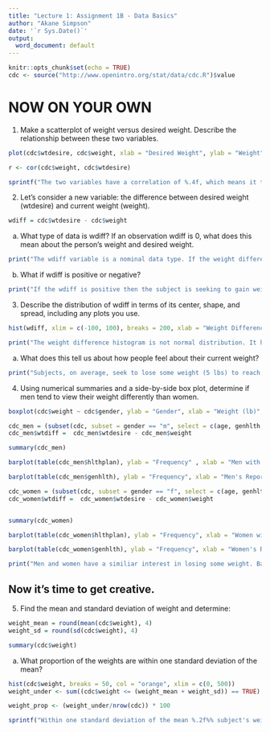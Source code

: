 ---
title: "Lecture 1: Assignment 1B - Data Basics"
author: "Akane Simpson"
date: '`r Sys.Date()`'
output: 
  word_document: default
---

```{r setup, include=FALSE}
knitr::opts_chunk$set(echo = TRUE)
cdc <- source("http://www.openintro.org/stat/data/cdc.R")$value

```

# NOW ON YOUR OWN

1. Make a scatterplot of weight versus desired weight. Describe the relationship between these two variables.

```{r Q1 Weight Correlation}

plot(cdc$wtdesire, cdc$weight, xlab = "Desired Weight", ylab = "Weight",  main = "Weight against Desired Weight Scatter Plot Chart", col = "maroon")

r <- cor(cdc$weight, cdc$wtdesire)

```

```{r, echo=FALSE}
sprintf("The two variables have a correlation of %.4f, which means it they have a strong and positive association.", r)

```


2. Let's consider a new variable: the difference between desired weight (wtdesire) and current weight (weight).

```{r Weight Difference}
wdiff = cdc$wtdesire - cdc$weight
```

  a. What type of data is wdiff? If an observation wdiff is 0, what does this mean about the person's weight and desired weight.
```{r Q2a, echo=FALSE}
print("The wdiff variable is a nominal data type. If the weight difference is 0 then the subject would be at their desired weight.")

```

  b. What if wdiff is positive or negative?
```{r Q2b,echo=FALSE}
print("If the wdiff is positive then the subject is seeking to gain weight while if the weight difference is negative then the subject is seeking to loose weight.")

```

3. Describe the distribution of wdiff in terms of its center, shape, and spread, including any plots you use.
```{r Weight Difference Distribution}
hist(wdiff, xlim = c(-100, 100), breaks = 200, xlab = "Weight Difference", main = "Histogram of Weight Difference Frequency", col = "gold")

```

```{r Q3,echo=FALSE}
print("The weight difference histogram is not normal distribution. It has a single peak making it unimodal and has a very high kurtosis. Most of the values tend to the left side (positively skewed), leaving a very narrow left tail. This reveals many outliers on either side of the peak.")

```


  a. What does this tell us about how people feel about their current weight?
```{r Q3a, echo=FALSE}
print("Subjects, on average, seek to lose some weight (5 lbs) to reach their ideal body weight. Outside of that average subjects that have more weight are more than likely want to lose weight.")

```

4. Using  numerical summaries and a side-by-side box plot, determine if men tend to view their weight differently than women.

```{r Q4 Boxplot of Weight Against Gender}
boxplot(cdc$weight ~ cdc$gender, ylab = "Gender", xlab = "Weight (lb)", main = "Weight against Gender Boxplot", col = c("cyan", "pink"), horizontal = 1)

```

```{r Men Numerical Summary}
cdc_men = (subset(cdc, subset = gender == "m", select = c(age, genhlth, exerany, hlthplan, smoke100, wtdesire, weight)))
cdc_men$wtdiff =  cdc_men$wtdesire - cdc_men$weight

summary(cdc_men)

barplot(table(cdc_men$hlthplan), ylab = "Frequency" , xlab = "Men with Health Plan", main = "Summary of Men's Health Plan", col = c("red", "blue"))

barplot(table(cdc_men$genhlth), ylab = "Frequency", xlab = "Men's Reported General Health", main = "Summary of Men's General Health", col = c("dark green", "green", "light green", "yellow", "orange"))

```

```{r Women Numerical Summary}
cdc_women = (subset(cdc, subset = gender == "f", select = c(age, genhlth, exerany, hlthplan, smoke100, wtdesire, weight)))
cdc_women$wtdiff =  cdc_women$wtdesire - cdc_women$weight


summary(cdc_women)

barplot(table(cdc_women$hlthplan), ylab = "Frequency", xlab = "Women with Health Plan", main = "Summary of Women's Health Plan", col = c("red", "blue"))

barplot(table(cdc_women$genhlth), ylab = "Frequency", xlab = "Women's Reported General Health", main = "Summary of Women's General Health", col = c("dark green", "green", "light green", "yellow", "orange"))

```


```{r Comparison between the two groups, echo=FALSE}

print("Men and women have a similiar interest in losing some weight. Based on the summay of the data and comparison between the two groupswomen tend to take care of themselves more than men do. This can be seen in the comparison of reported general health and health plan.")
```


## Now it's time to get creative.

5. Find the mean and standard deviation of weight and determine:
```{r Q5 Mean & SD of Weight}
weight_mean = round(mean(cdc$weight), 4)
weight_sd = round(sd(cdc$weight), 4)
```

```{r Q5 CDC Weight Summary,echo=FALSE}
summary(cdc$weight)
```

  a. What proportion of the weights are within one standard deviation of the mean?
```{r Proportion of Weights in 1 SD, echo=FALSE}
hist(cdc$weight, breaks = 50, col = "orange", xlim = c(0, 500))
weight_under <- sum((cdc$weight <= (weight_mean + weight_sd)) == TRUE)

weight_prop <- (weight_under/nrow(cdc)) * 100
```
```{r Q5a, echo=FALSE}
sprintf("Within one standard deviation of the mean %.2f%% subject's weight fall below or equal to proportion.", weight_prop)
```

